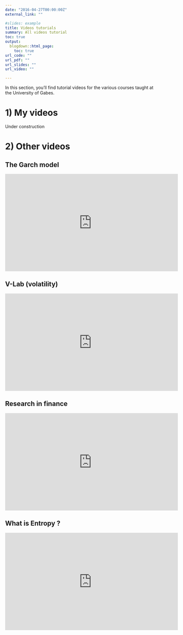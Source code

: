 ```yaml
---
date: "2016-04-27T00:00:00Z"
external_link: ""

#slides: example
title: Videos tutorials
summary: All videos tutorial
toc: true
output:
  blogdown::html_page:
    toc: true
url_code: ""
url_pdf: ""
url_slides: ""
url_video: ""

---
```

In this section, you'll find tutorial videos for the various courses taught at the University of Gabes. 

# 1) My videos


Under construction 




# 2)  Other videos

## The Garch model

<iframe width="560" height="315" src="https://www.youtube.com/embed/anCMsvUbKlM" title="YouTube video player" frameborder="0" allow="accelerometer; autoplay; clipboard-write; encrypted-media; gyroscope; picture-in-picture; web-share" allowfullscreen></iframe>

## V-Lab (volatility)

<iframe width="560" height="315" src="https://www.youtube.com/embed/kZaqBJQvar0" title="YouTube video player" frameborder="0" allow="accelerometer; autoplay; clipboard-write; encrypted-media; gyroscope; picture-in-picture; web-share" allowfullscreen></iframe>

## Research in finance

<iframe width="560" height="315" src="https://www.youtube.com/embed/fio14ZJVucg" title="YouTube video player" frameborder="0" allow="accelerometer; autoplay; clipboard-write; encrypted-media; gyroscope; picture-in-picture; web-share" allowfullscreen></iframe>


## What is Entropy ? 

<iframe width="560" height="315" src="https://www.youtube.com/embed/YtebGVx-Fxw" title="YouTube video player" frameborder="0" allow="accelerometer; autoplay; clipboard-write; encrypted-media; gyroscope; picture-in-picture; web-share" allowfullscreen></iframe>





